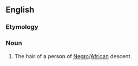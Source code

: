 ==English==

===Etymology===
{{compound|en|nappy|head}}

===Noun===
{{en-noun}}

# {{lb|en|offensive|racial slur}} The hair of a person of [[Negro]]/[[African]] descent.
